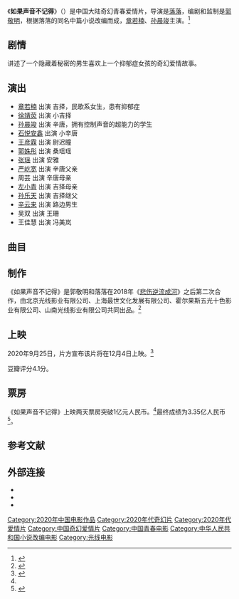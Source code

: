{{电影信息框
| 片名     = 如果声音不记得
| 电影原名 = ''{{lang|en|The End of Endless Love}}''
| 图像     = The End of Endless Love poster.jpg
| 图像说明 = 海报
| 导演     = [[落落|落落]]
| 监制     = [[郭敬明|郭敬明]]
| 制片     = 
| 编剧     = 郭敬明
| 原著     = 落落《如果声音不记得》
| 主演     = 章若楠<br>孙晨竣
| 配乐     = 
| 摄影     = 
| 剪辑     = 
| 制片商   = 北京光线影业有限公司
| 发行商   = 
| 上映日期 =2020年12月4日（中国大陆）
| 片长     = 102分钟
| 产地     = {{CHNML}}
| 语言     = 普通话
| 预算     = 
| 票房     = 3.35亿人民币
| 前集     = 
| 续集     = 
}}
《'''如果声音不记得'''》（{{lang-en|''The End of Endless Love''}}）是中国大陆奇幻青春爱情片，导演是[[落落|落落]]，编剧和监制是[[郭敬明|郭敬明]]，根据落落的同名中篇小说改编而成，[[章若楠|章若楠]]、[[孙晨竣|孙晨竣]]主演。<ref name="cut">{{cite news |title=电影《如果声音不记得》热映，抑郁症女孩的温暖爱情 |url=https://www.thepaper.cn/newsDetail_forward_10293065 |accessdate=2021-01-06 |work=澎湃新闻 |date=2020-12-06 |archive-date=2021-01-07 |archive-url=https://web.archive.org/web/20210107211923/https://www.thepaper.cn/newsDetail_forward_10293065 |dead-url=no }}</ref>

== 剧情 ==
讲述了一个隐藏着秘密的男生喜欢上一个抑郁症女孩的奇幻爱情故事。

==演出==
*[[章若楠|章若楠]] 出演 吉择，民歌系女生，患有抑郁症
*[[徐靖荧|徐靖荧]] 出演 小吉择
*[[孙晨竣|孙晨竣]] 出演 辛唐，拥有控制声音的超能力的学生
*[[石悦安鑫|石悦安鑫]] 出演 小辛唐
*[[王彦霖|王彦霖]] 出演 尉迟瞳
*[[郭姝彤|郭姝彤]] 出演  桑瑶瑶
*[[张瑶|张瑶]] 出演 安雅
*[[严屹宽|严屹宽]] 出演 辛唐父亲
*周芸 出演 辛唐母亲
*[[左小青|左小青]] 出演 吉择母亲
*[[孙乐天|孙乐天]] 出演 吉择继父
*[[辛云来|辛云来]] 出演 路边男生
*吴双 出演 王珊
*王佳慧 出演 冯美岚

==曲目==
{{Track listing
| collapsed        = no
| total_length     = 
| all_writing      = 
| all_lyrics       = 
| all_music        = 
| arranger_credits = 
| extra_column     = 歌手
| title1           = 《如果声音不记得》
| note1            = 主题曲
| lyrics1          = 郭敬明、落落
| music1           = {{lang|en|inDy}}
| extra1           = [[吴青峰|吴青峰]]
| length1          = 4:58
| title2           = 《骗》
| note2            = 插曲
| lyrics2          = 代岳东
| music2           = 唐汉霄
| extra2           = [[张碧晨|张碧晨]]
| length2          = 4:58
| title3           = 《我是任何野蛮生长的事物》
| note3            = 插曲
| lyrics3          = 一只然
| music3           = 少年佩
| extra3           = [[房东的猫|房东的猫]]
| length3          = 4:19
| title4           = 《心上的风》
| note4            = 插曲
| lyrics4          = 张蓝云
| music4           = 叶怀佩
| extra4           = [[张郁梓|张郁梓]]
| length4          = 3:23
}}
==制作==
《如果声音不记得》是郭敬明和落落在2018年《[[悲伤逆流成河_(电影)|悲伤逆流成河]]》之后第二次合作，由北京光线影业有限公司、上海最世文化发展有限公司、霍尔果斯五光十色影业有限公司、山南光线影业有限公司共同出品。<ref>{{cite news |author1=杜嘉悦 |title=《如果声音不记得》定档12月4日 郭敬明落落再合作 |url=https://ent.163.com/20/0925/11/FNC8DAV7000380D0.html |accessdate=2021-01-06 |work=网易 |date=2020-09-25 |archive-date=2021-01-07 |archive-url=https://web.archive.org/web/20210107143857/https://ent.163.com/20/0925/11/FNC8DAV7000380D0.html |dead-url=no }}</ref>

==上映==
2020年9月25日，片方宣布该片将在12月4日上映。<ref>{{cite news |author1=徐美琳 |title=郭敬明落落合作新片《如果声音不记得》12月上映 |url=http://www.bjnews.com.cn/ent/2020/09/25/772542.html |accessdate=2021-01-06 |work=新京报 |date=2020-09-25 |archive-date=2021-01-09 |archive-url=https://web.archive.org/web/20210109200649/http://www.bjnews.com.cn/ent/2020/09/25/772542.html |dead-url=no }}</ref>

豆瓣评分4.1分。

==票房==
《如果声音不记得》上映两天票房突破1亿元人民币。<ref name="cut"/>最终成绩为3.35亿人民币<ref>{{Cite web|title=艺恩-数据智能服务商_影片详情|url=https://www.endata.com.cn/BoxOffice/MovieStock/movieShow.html?id=694211|accessdate=2021-01-24|work=艺恩}}</ref>。
{{start box}}
{{succession prize box|《[[除暴|除暴]]》|《[[沐浴之王|沐浴之王]]》|{{flagicon|CHNML}}[[2020年中国内地一周票房冠军|2020年中国内地一周票房冠军]]|第48週}}
{{end box}}

==参考文献==
{{reflist}}

==外部连接==
*{{douban|33454474}}
*{{Mtime|264174}}
*{{IMDB title|tt13154372}}

{{郭敬明}}
{{DEFAULTSORT:Ru如}}
[[Category:2020年中国电影作品|Category:2020年中国电影作品]]
[[Category:2020年代奇幻片|Category:2020年代奇幻片]]
[[Category:2020年代愛情片|Category:2020年代愛情片]]
[[Category:中国奇幻爱情片|Category:中国奇幻爱情片]]
[[Category:中国青春电影|Category:中国青春电影]]
[[Category:中华人民共和国小说改编电影|Category:中华人民共和国小说改编电影]]
[[Category:光线电影|Category:光线电影]]